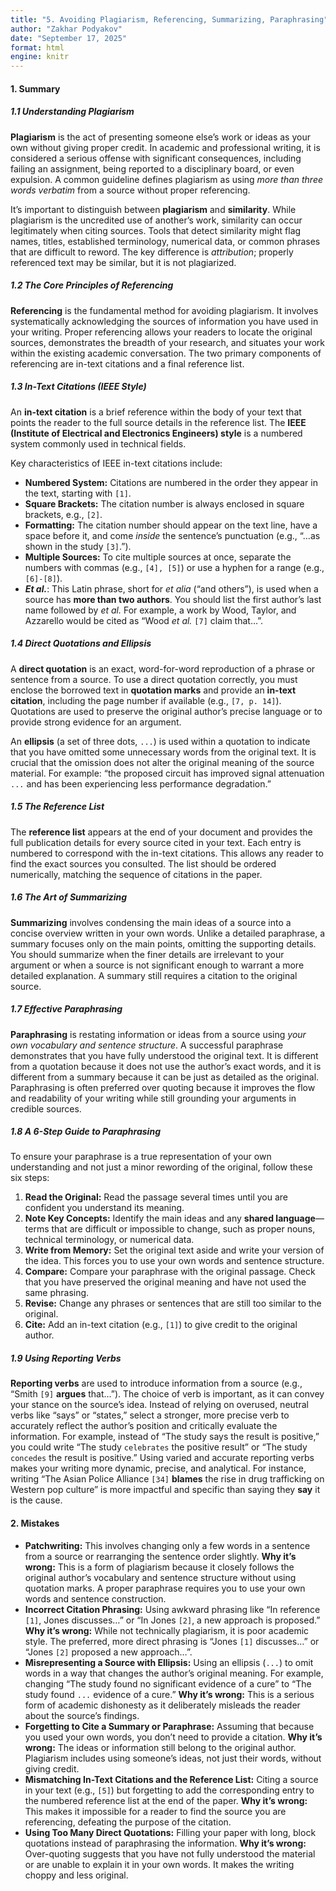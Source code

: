 ```yaml
---
title: "5. Avoiding Plagiarism, Referencing, Summarizing, Paraphrasing"
author: "Zakhar Podyakov"
date: "September 17, 2025"
format: html
engine: knitr
---
```


#### **1. Summary**

##### **1.1 Understanding Plagiarism**
**Plagiarism** is the act of presenting someone else's work or ideas as your own without giving proper credit. In academic and professional writing, it is considered a serious offense with significant consequences, including failing an assignment, being reported to a disciplinary board, or even expulsion. A common guideline defines plagiarism as using *more than three words verbatim* from a source without proper referencing.

It's important to distinguish between **plagiarism** and **similarity**. While plagiarism is the uncredited use of another's work, similarity can occur legitimately when citing sources. Tools that detect similarity might flag names, titles, established terminology, numerical data, or common phrases that are difficult to reword. The key difference is *attribution*; properly referenced text may be similar, but it is not plagiarized.

##### **1.2 The Core Principles of Referencing**
**Referencing** is the fundamental method for avoiding plagiarism. It involves systematically acknowledging the sources of information you have used in your writing. Proper referencing allows your readers to locate the original sources, demonstrates the breadth of your research, and situates your work within the existing academic conversation. The two primary components of referencing are in-text citations and a final reference list.

##### **1.3 In-Text Citations (IEEE Style)**
An **in-text citation** is a brief reference within the body of your text that points the reader to the full source details in the reference list. The **IEEE (Institute of Electrical and Electronics Engineers) style** is a numbered system commonly used in technical fields.

Key characteristics of IEEE in-text citations include:

*   **Numbered System:** Citations are numbered in the order they appear in the text, starting with `[1]`.
*   **Square Brackets:** The citation number is always enclosed in square brackets, e.g., `[2]`.
*   **Formatting:** The citation number should appear on the text line, have a space before it, and come *inside* the sentence's punctuation (e.g., "...as shown in the study `[3]`.").
*   **Multiple Sources:** To cite multiple sources at once, separate the numbers with commas (e.g., `[4], [5]`) or use a hyphen for a range (e.g., `[6]-[8]`).
*   ***Et al.***: This Latin phrase, short for *et alia* ("and others"), is used when a source has **more than two authors**. You should list the first author's last name followed by *et al.* For example, a work by Wood, Taylor, and Azzarello would be cited as "Wood *et al.* `[7]` claim that...".

##### **1.4 Direct Quotations and Ellipsis**
A **direct quotation** is an exact, word-for-word reproduction of a phrase or sentence from a source. To use a direct quotation correctly, you must enclose the borrowed text in **quotation marks** and provide an **in-text citation**, including the page number if available (e.g., `[7, p. 14]`). Quotations are used to preserve the original author's precise language or to provide strong evidence for an argument.

An **ellipsis** (a set of three dots, `...`) is used within a quotation to indicate that you have omitted some unnecessary words from the original text. It is crucial that the omission does not alter the original meaning of the source material. For example: "the proposed circuit has improved signal attenuation `...` and has been experiencing less performance degradation."

##### **1.5 The Reference List**
The **reference list** appears at the end of your document and provides the full publication details for every source cited in your text. Each entry is numbered to correspond with the in-text citations. This allows any reader to find the exact sources you consulted. The list should be ordered numerically, matching the sequence of citations in the paper.

##### **1.6 The Art of Summarizing**
**Summarizing** involves condensing the main ideas of a source into a concise overview written in your own words. Unlike a detailed paraphrase, a summary focuses only on the main points, omitting the supporting details. You should summarize when the finer details are irrelevant to your argument or when a source is not significant enough to warrant a more detailed explanation. A summary still requires a citation to the original source.

##### **1.7 Effective Paraphrasing**
**Paraphrasing** is restating information or ideas from a source using *your own vocabulary and sentence structure*. A successful paraphrase demonstrates that you have fully understood the original text. It is different from a quotation because it does not use the author's exact words, and it is different from a summary because it can be just as detailed as the original. Paraphrasing is often preferred over quoting because it improves the flow and readability of your writing while still grounding your arguments in credible sources.

##### **1.8 A 6-Step Guide to Paraphrasing**
To ensure your paraphrase is a true representation of your own understanding and not just a minor rewording of the original, follow these six steps:

1.  **Read the Original:** Read the passage several times until you are confident you understand its meaning.
2.  **Note Key Concepts:** Identify the main ideas and any **shared language**—terms that are difficult or impossible to change, such as proper nouns, technical terminology, or numerical data.
3.  **Write from Memory:** Set the original text aside and write your version of the idea. This forces you to use your own words and sentence structure.
4.  **Compare:** Compare your paraphrase with the original passage. Check that you have preserved the original meaning and have not used the same phrasing.
5.  **Revise:** Change any phrases or sentences that are still too similar to the original.
6.  **Cite:** Add an in-text citation (e.g., `[1]`) to give credit to the original author.

##### **1.9 Using Reporting Verbs**
**Reporting verbs** are used to introduce information from a source (e.g., "Smith `[9]` **argues** that..."). The choice of verb is important, as it can convey your stance on the source's idea.
<!-- DIAGRAM HERE -->
Instead of relying on overused, neutral verbs like "says" or "states," select a stronger, more precise verb to accurately reflect the author's position and critically evaluate the information. For example, instead of "The study says the result is positive," you could write "The study `celebrates` the positive result" or "The study `concedes` the result is positive." Using varied and accurate reporting verbs makes your writing more dynamic, precise, and analytical. For instance, writing "The Asian Police Alliance `[34]` **blames** the rise in drug trafficking on Western pop culture" is more impactful and specific than saying they **say** it is the cause.

#### **2. Mistakes**

*   **Patchwriting:** This involves changing only a few words in a sentence from a source or rearranging the sentence order slightly. **Why it's wrong:** This is a form of plagiarism because it closely follows the original author's vocabulary and sentence structure without using quotation marks. A proper paraphrase requires you to use your own words and sentence construction.
*   **Incorrect Citation Phrasing:** Using awkward phrasing like "In reference `[1]`, Jones discusses..." or "In Jones `[2]`, a new approach is proposed." **Why it's wrong:** While not technically plagiarism, it is poor academic style. The preferred, more direct phrasing is "Jones `[1]` discusses..." or "Jones `[2]` proposed a new approach...".
*   **Misrepresenting a Source with Ellipsis:** Using an ellipsis (`...`) to omit words in a way that changes the author's original meaning. For example, changing "The study found no significant evidence of a cure" to "The study found `...` evidence of a cure." **Why it's wrong:** This is a serious form of academic dishonesty as it deliberately misleads the reader about the source's findings.
*   **Forgetting to Cite a Summary or Paraphrase:** Assuming that because you used your own words, you don't need to provide a citation. **Why it's wrong:** The ideas or information still belong to the original author. Plagiarism includes using someone's ideas, not just their words, without giving credit.
*   **Mismatching In-Text Citations and the Reference List:** Citing a source in your text (e.g., `[5]`) but forgetting to add the corresponding entry to the numbered reference list at the end of the paper. **Why it's wrong:** This makes it impossible for a reader to find the source you are referencing, defeating the purpose of the citation.
*   **Using Too Many Direct Quotations:** Filling your paper with long, block quotations instead of paraphrasing the information. **Why it's wrong:** Over-quoting suggests that you have not fully understood the material or are unable to explain it in your own words. It makes the writing choppy and less original.
